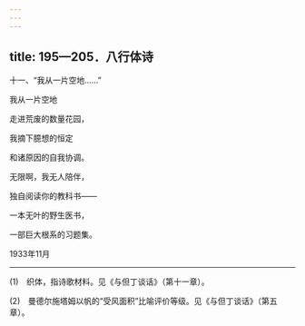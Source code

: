 ```yaml
---
---
---
```

title: 195—205．八行体诗
---



十一、“我从一片空地……”


我从一片空地

走进荒废的数量花园，

我摘下臆想的恒定

和诸原因的自我协调。

无限啊，我无人陪伴，

独自阅读你的教科书——

一本无叶的野生医书，

一部巨大根系的习题集。

1933年11月



* * *



(1)　织体，指诗歌材料。见《与但丁谈话》（第十一章）。

(2)　曼德尔施塔姆以帆的“受风面积”比喻评价等级。见《与但丁谈话》（第五章）。